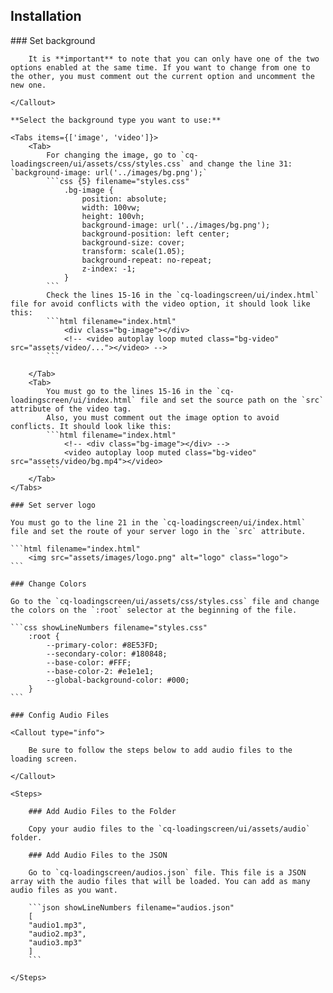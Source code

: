 

## Installation

<Steps>
    ### Set background
    <Callout type="warning">

        It is **important** to note that you can only have one of the two options enabled at the same time. If you want to change from one to the other, you must comment out the current option and uncomment the new one.

    </Callout>

    **Select the background type you want to use:**

    <Tabs items={['image', 'video']}>
        <Tab>
            For changing the image, go to `cq-loadingscreen/ui/assets/css/styles.css` and change the line 31: `background-image: url('../images/bg.png');`
            ```css {5} filename="styles.css"
                .bg-image {
                    position: absolute;
                    width: 100vw;
                    height: 100vh;
                    background-image: url('../images/bg.png');
                    background-position: left center;
                    background-size: cover;
                    transform: scale(1.05);
                    background-repeat: no-repeat;
                    z-index: -1;
                }
            ```
            Check the lines 15-16 in the `cq-loadingscreen/ui/index.html` file for avoid conflicts with the video option, it should look like this:
            ```html filename="index.html"
                <div class="bg-image"></div>
                <!-- <video autoplay loop muted class="bg-video" src="assets/video/..."></video> -->
            ```

        </Tab>
        <Tab>
            You must go to the lines 15-16 in the `cq-loadingscreen/ui/index.html` file and set the source path on the `src` attribute of the video tag.
            Also, you must comment out the image option to avoid conflicts. It should look like this:
            ```html filename="index.html"
                <!-- <div class="bg-image"></div> -->
                <video autoplay loop muted class="bg-video" src="assets/video/bg.mp4"></video>
            ```
        </Tab>
    </Tabs>

    ### Set server logo

    You must go to the line 21 in the `cq-loadingscreen/ui/index.html` file and set the route of your server logo in the `src` attribute.

    ```html filename="index.html"
        <img src="assets/images/logo.png" alt="logo" class="logo">
    ```

    ### Change Colors

    Go to the `cq-loadingscreen/ui/assets/css/styles.css` file and change the colors on the `:root` selector at the beginning of the file.

    ```css showLineNumbers filename="styles.css"
        :root {
            --primary-color: #8E53FD;
            --secondary-color: #180848;
            --base-color: #FFF;
            --base-color-2: #e1e1e1;
            --global-background-color: #000;
        }
    ```

    ### Config Audio Files

    <Callout type="info">

        Be sure to follow the steps below to add audio files to the loading screen.

    </Callout>

    <Steps>

        ### Add Audio Files to the Folder

        Copy your audio files to the `cq-loadingscreen/ui/assets/audio` folder.

        ### Add Audio Files to the JSON

        Go to `cq-loadingscreen/audios.json` file. This file is a JSON array with the audio files that will be loaded. You can add as many audio files as you want.

        ```json showLineNumbers filename="audios.json"
        [
        "audio1.mp3",
        "audio2.mp3",
        "audio3.mp3"
        ]
        ```

    </Steps>

</Steps>